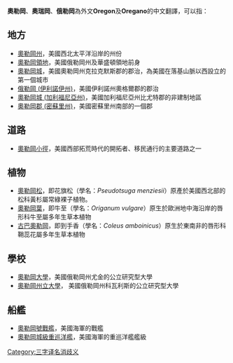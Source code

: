 '''奧勒岡'''、'''奧瑞岡'''、'''俄勒岡'''為外文'''Oregon'''及'''Oregano'''的中文翻譯，可以指：

== 地方 ==
* [[奧勒岡州|奧勒岡州]]，美國西北太平洋沿岸的州份
* [[俄勒岡領地|奧勒岡領地]]，美國俄勒岡州及華盛頓領地前身
* [[俄勒岡城|奧勒岡城]]，美國奧勒岡州克拉克默斯郡的郡治，為美國在落基山脈以西設立的第一個城市
* [[俄勒岡_(伊利諾伊州)|俄勒岡 (伊利諾伊州)]]，美國伊利諾州奧格爾郡的郡治
* [[俄勒岡城_(加利福尼亞州)|奧勒岡城 (加利福尼亞州)]]，美國加利福尼亞州比尤特郡的非建制地區
* [[俄勒岡縣_(密蘇里州)|奧勒岡郡 (密蘇里州)]]，美國密蘇里州南部的一個郡

== 道路 ==
* [[奧勒岡小徑|奧勒岡小徑]]，美國西部拓荒時代的開拓者、移民通行的主要道路之一

== 植物 ==
* [[花旗松|奧勒岡松]]，即花旗松（學名：''Pseudotsuga menziesii''）原產於美國西北部的松科黃杉屬常綠裸子植物。
* [[奧勒岡葉|奧勒岡葉]]，即牛至（學名：''Origanum vulgare''）原生於歐洲地中海沿岸的唇形科牛至屬多年生草本植物
* [[到手香|古巴奧勒岡]]，即到手香（學名：''Coleus amboinicus''）原生於東南非的唇形科鞘蕊花屬多年生草本植物
== 學校 ==
* [[奧勒岡大學|奧勒岡大學]]，美國俄勒岡州尤金的公立研究型大學
* [[奧勒岡州立大學|奧勒岡州立大學]]， 美國俄勒岡州科瓦利斯的公立研究型大學

== 船艦 ==
* [[奧勒岡號戰艦|奧勒岡號戰艦]]，美國海軍的戰艦
* [[奧勒岡城級重巡洋艦|奧勒岡城級重巡洋艦]]，美國海軍的重巡洋艦艦級

{{Disambiguation}}
[[Category:三字译名消歧义|Category:三字译名消歧义]]